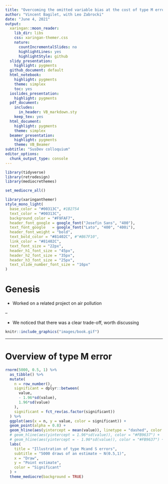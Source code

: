 ```yaml
---
title: "Overcoming the omitted variable bias at the cost of type M error"
author: "Vincent Bagilet, with Leo Zabrocki"
date: "June 4, 2021"
output:
  xaringan::moon_reader:
    lib_dir: libs
    css: xaringan-themer.css
    nature:
      countIncrementalSlides: no
      highlightLines: yes
      highlightStyle: github
  slidy_presentation:
    highlight: pygments
  github_document: default
  html_notebook:
    highlight: pygments
    theme: simplex
    toc: yes
  ioslides_presentation:
    highlight: pygments
  pdf_document:
    includes:
      in_header: VB_markdown.sty
    keep_tex: yes
  html_document:
    highlight: pygments
    theme: simplex
  beamer_presentation:
    highlight: pygments
    theme: VB_Beamer
subtitle: "SusDev colloquium"
editor_options: 
  chunk_output_type: console
---
```


```r
library(tidyverse)
library(retrodesign)
library(mediocrethemes)

set_mediocre_all()
```


```r
library(xaringanthemer)
style_mono_light(
  base_color = "#00313C", #1B2754
  text_color = "#00313C",
  background_color = "#F9FAF7",
  header_font_google = google_font("Josefin Sans", "400"),
  text_font_google   = google_font("Lato", "400", "400i"),
  header_font_weight = "bold",
  text_bold_color = "#81402C", #"#B67F10",
  link_color = "#81402C",
  text_font_size = "22px",
  header_h1_font_size = "45px",
  header_h2_font_size = "35px",
  header_h3_font_size = "25px",
  text_slide_number_font_size = "16px"
)
```

# Genesis

- Worked on a related project on air pollution

--

- We noticed that there was a clear trade-off, worth discussing

```r
knitr::include_graphics("images/book.gif")
```

---

# Overview of type M error

```r
rnorm(5000, 0.5, 1) %>% 
  as_tibble() %>% 
  mutate(
    n = row_number(),
    significant = dplyr::between(
      value, 
      - 1.96*sd(value), 
      1.96*sd(value)
    ),
    significant = fct_rev(as.factor(significant))
  ) %>% 
  ggplot(aes(x = n, y = value, color = significant)) + 
  geom_point(alpha = 0.8) +
  geom_hline(aes(yintercept = mean(value)), linetype = "dashed", color = "#FB9637") +
  # geom_hline(aes(yintercept = 1.96*sd(value)), color = "#FB9637") +
  # geom_hline(aes(yintercept = - 1.96*sd(value)), color = "#FB9637") +
  labs(
    title = "Illustration of type Mcand S errors",
    subtitle = "5000 draws of an estimate ~ N(0.5,1)",
    x = "Draw",
    y = "Point estimate",
    color = "Significant"
  ) +
  theme_mediocre(background = TRUE)
```
















